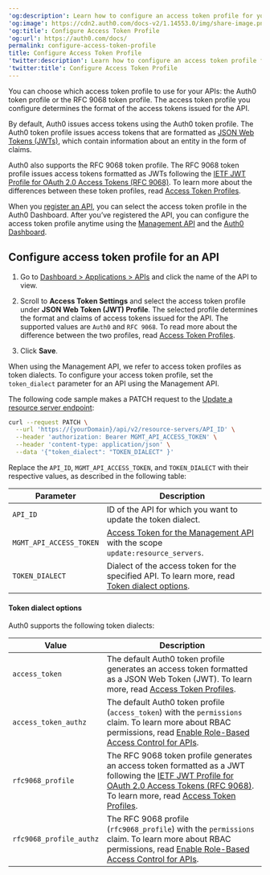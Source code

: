 ---
'og:description': Learn how to configure an access token profile for your API.
'og:image': https://cdn2.auth0.com/docs-v2/1.14553.0/img/share-image.png
'og:title': Configure Access Token Profile
'og:url': https://auth0.com/docs/
permalink: configure-access-token-profile
title: Configure Access Token Profile
'twitter:description': Learn how to configure an access token profile for your API.
'twitter:title': Configure Access Token Profile
---
You can choose which <Tooltip tip="Access Token: Authorization credential, in the form of an opaque string or JWT, used to access an API." cta="View Glossary" href="/docs/glossary?term=access+token">access token</Tooltip> profile to use for your APIs: the Auth0 token profile or the RFC 9068 token profile. The access token profile you configure determines the format of the access tokens issued for the API.

By default, Auth0 issues access tokens using the Auth0 token profile. The Auth0 token profile issues access tokens that are formatted as [JSON Web Tokens (JWTs)](/docs/secure/tokens/json-web-tokens), which contain information about an entity in the form of claims.

Auth0 also supports the RFC 9068 token profile. The RFC 9068 token profile issues access tokens formatted as <Tooltip tip="JSON Web Token (JWT): Standard ID Token format (and often Access Token format) used to represent claims securely between two parties." cta="View Glossary" href="/docs/glossary?term=JWTs">JWTs</Tooltip> following the [IETF JWT Profile for OAuth 2.0 Access Tokens (RFC 9068)](https://datatracker.ietf.org/doc/html/rfc9068). To learn more about the differences between these token profiles, read [Access Token Profiles](/docs/secure/tokens/access-tokens/access-token-profiles).

When you [register an API](/docs/get-started/auth0-overview/set-up-apis), you can select the access token profile in the <Tooltip tip="Auth0 Dashboard: Auth0's main product to configure your services." cta="View Glossary" href="/docs/glossary?term=Auth0+Dashboard">Auth0 Dashboard</Tooltip>. After you’ve registered the API, you can configure the access token profile anytime using the [Management API](https://auth0.com/docs/api/management/v2) and the [Auth0 Dashboard](https://manage.auth0.com/).

## Configure access token profile for an API

<Tabs><Tab title="Auth0 Dashboard">

1. Go to [Dashboard > Applications > APIs](https://manage.auth0.com/#/apis) and click the name of the API to view.

2. Scroll to **Access Token Settings** and select the access token profile under **JSON Web Token (JWT) Profile**. The selected profile determines the format and claims of access tokens issued for the API. The supported values are `Auth0` and `RFC 9068`. To read more about the difference between the two profiles, read [Access Token Profiles](/docs/secure/tokens/access-tokens/access-token-profiles).

3. Click **Save**.

</Tab><Tab title="Management API">

When using the Management API, we refer to access token profiles as token dialects. To configure your access token profile, set the `token_dialect` parameter for an API using the Management API.

The following code sample makes a PATCH request to the [Update a resource server endpoint](https://auth0.com/docs/api/management/v2/resource-servers/patch-resource-servers-by-id):

```bash lines
curl --request PATCH \
  --url 'https://{yourDomain}/api/v2/resource-servers/API_ID' \
  --header 'authorization: Bearer MGMT_API_ACCESS_TOKEN' \
  --header 'content-type: application/json' \
  --data '{"token_dialect": "TOKEN_DIALECT" }'
```






Replace the `API_ID`, `MGMT_API_ACCESS_TOKEN`, and `TOKEN_DIALECT` with their respective values, as described in the following table:

<table class="table"><thead>
<tr>
<th>Parameter</th>
<th>Description</th>
</tr>
</thead>
<tbody>
<tr>
<td><code>API_ID</code></td>
<td>ID of the API for which you want to update the token dialect.</td>
</tr>
<tr>
<td><code>MGMT_API_ACCESS_TOKEN</code></td>
<td><a href="https://auth0.com/docs/api/management/v2/tokens">Access Token for the Management API</a> with the scope <code>update:resource_servers</code>.</td>
</tr>
<tr>
<td><code>TOKEN_DIALECT</code></td>
<td>Dialect of the access token for the specified API. To learn more, read <a href="#token-dialect-options">Token dialect options</a>.</td>
</tr>
</tbody>
</table>

#### Token dialect options

Auth0 supports the following token dialects:

<table class="table"><thead>
<tr>
<th>Value</th>
<th>Description</th>
</tr>
</thead>
<tbody>
<tr>
<td><code>access_token</code></td>
<td>The default Auth0 token profile generates an access token formatted as a JSON Web Token (JWT). To learn more, read <a href="/docs/secure/tokens/access-tokens/access-token-profiles">Access Token Profiles</a>.</td>
</tr>
<tr>
<td><code>access_token_authz</code></td>
<td>The default Auth0 token profile (<code>access_token</code>) with the <code>permissions</code> claim. To learn more about RBAC permissions, read <a href="/docs/get-started/apis/enable-role-based-access-control-for-apis">Enable Role-Based Access Control for APIs</a>.</td>
</tr>
<tr>
<td><code>rfc9068_profile</code></td>
<td>The RFC 9068 token profile generates an access token formatted as a JWT following the <a href="https://datatracker.ietf.org/doc/html/rfc9068">IETF JWT Profile for OAuth 2.0 Access Tokens (RFC 9068)</a>. To learn more, read <a href="/docs/secure/tokens/access-tokens/access-token-profiles">Access Token Profiles</a>.</td>
</tr>
<tr>
<td><code>rfc9068_profile_authz</code></td>
<td>The RFC 9068 profile (<code>rfc9068_profile</code>) with the <code>permissions</code> claim. To learn more about RBAC permissions, read <a href="/docs/get-started/apis/enable-role-based-access-control-for-apis">Enable Role-Based Access Control for APIs</a>.</td>
</tr>
</tbody>
</table>

</Tab></Tabs>